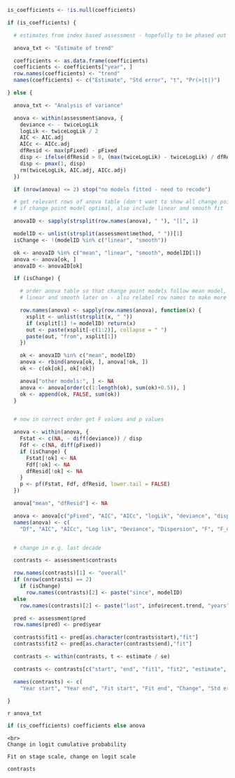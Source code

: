 ```r

is_coefficients <- !is.null(coefficients)

if (is_coefficients) {

  # estimates from index based assessment - hopefully to be phased out

  anova_txt <- "Estimate of trend"

  coefficients <- as.data.frame(coefficients)
  coefficients <- coefficients["year", ]
  row.names(coefficients) <- "trend"
  names(coefficients) <- c("Estimate", "Std error", "t", "Pr(>|t|)")

} else {

  anova_txt <- "Analysis of variance"

  anova <- within(assessment$anova, {
    deviance <- - twiceLogLik
    logLik <- twiceLogLik / 2
    AIC <- AIC.adj
    AICc <- AICc.adj
    dfResid <- max(pFixed) - pFixed
    disp <- ifelse(dfResid > 0, (max(twiceLogLik) - twiceLogLik) / dfResid, NA)
    disp <- pmax(1, disp)
    rm(twiceLogLik, AIC.adj, AICc.adj)
  })

  if (nrow(anova) <= 2) stop("no models fitted - need to recode")

  # get relevant rows of anova table (don't want to show all change point model fits)
  # if change point model optimal, also include linear and smooth fit

  anovaID <- sapply(strsplit(row.names(anova), " "), "[[", 1)

  modelID <- unlist(strsplit(assessment$method, " "))[1]
  isChange <- !(modelID %in% c("linear", "smooth"))

  ok <- anovaID %in% c("mean", "linear", "smooth", modelID[1])
  anova <- anova[ok, ]
  anovaID <- anovaID[ok]

  if (isChange) {

    # order anova table so that change point models follow mean model, with
    # linear and smooth later on - also relabel row names to make more interpretable

    row.names(anova) <- sapply(row.names(anova), function(x) {
      xsplit <- unlist(strsplit(x, " "))
      if (xsplit[1] != modelID) return(x)
      out <- paste(xsplit[-c(1:2)], collapse = " ")
      paste(out, "from", xsplit[1])
    })

    ok <- anovaID %in% c("mean", modelID)
    anova <- rbind(anova[ok, ], anova[!ok, ])
    ok <- c(ok[ok], ok[!ok])

    anova["other models:", ] <- NA
    anova <- anova[order(c(1:length(ok), sum(ok)+0.5)), ]
    ok <- append(ok, FALSE, sum(ok))
  }


  # now in correct order get F values and p values

  anova <- within(anova, {
    Fstat <- c(NA, - diff(deviance)) / disp
    Fdf <- c(NA, diff(pFixed))
    if (isChange) {
      Fstat[!ok] <- NA
      Fdf[!ok] <- NA
      dfResid[!ok] <- NA
    }
    p <- pf(Fstat, Fdf, dfResid, lower.tail = FALSE)
  })

  anova["mean", "dfResid"] <- NA

  anova <- anova[c("pFixed", "AIC", "AICc", "logLik", "deviance", "disp", "Fstat", "Fdf", "dfResid", "p")]
  names(anova) <- c(
    "Df", "AIC", "AICc", "Log lik", "Deviance", "Dispersion", "F", "F_df1", "F_df2", "Pr(>F)")


  # change in e.g. last decade

  contrasts <- assessment$contrasts

  row.names(contrasts)[1] <- "overall"
  if (nrow(contrasts) == 2)
    if (isChange)
      row.names(contrasts)[2] <- paste("since", modelID)
  else
    row.names(contrasts)[2] <- paste("last", info$recent.trend, "years")

  pred <- assessment$pred
  row.names(pred) <- pred$year

  contrasts$fit1 <- pred[as.character(contrasts$start),"fit"]
  contrasts$fit2 <- pred[as.character(contrasts$end),"fit"]

  contrasts <- within(contrasts, t <- estimate / se)

  contrasts <- contrasts[c("start", "end", "fit1", "fit2", "estimate", "se", "t", "p")]

  names(contrasts) <- c(
    "Year start", "Year end", "Fit start", "Fit end", "Change", "Std error", "t", "Pr(>|t|)")

}
```


`r anova_txt`

```r
if (is_coefficients) coefficients else anova
```


```asis
<br>
Change in logit cumulative probability

Fit on stage scale, change on logit scale
```


```r
contrasts
```
